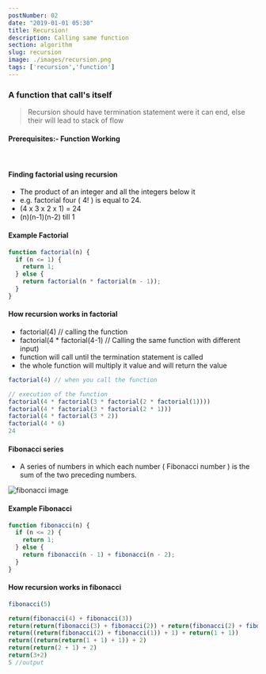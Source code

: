 ```yaml
---
postNumber: 02
date: "2019-01-01 05:30"
title: Recursion!
description: Calling same function
section: algorithm
slug: recursion
image: ./images/recursion.png
tags: ['recursion','function']
---
```



### A function that call's itself

> Recursion should have termination statement were it can end, else their will lead to stack of flow

#### Prerequisites:- <Link to="/javascript/function-working">Function Working</Link>

<br/>

#### Finding factorial using recursion

- The product of an integer and all the integers below it
- e.g. factorial four ( 4! ) is equal to 24.
- (4 x 3 x 2 x 1) = 24
- (n)(n-1)(n-2) till 1

#### Example Factorial

```js
function factorial(n) {
  if (n <= 1) {
    return 1;
  } else {
    return factorial(n * factorial(n - 1));
  }
}
```

#### How recursion works in factorial

- factorial(4) // calling the function
- factorial(4 * factorial(4-1) // Calling the same function with different input)
- function will call until the termination statement is called
- the whole function will multiply it value and will return the value

```js
factorial(4) // when you call the function

// execution of the function
factorial(4 * factorial(3 * factorial(2 * factorial(1))))
factorial(4 * factorial(3 * factorial(2 * 1)))
factorial(4 * factorial(3 * 2))
factorial(4 * 6)
24
```

#### Fibonacci series

- A series of numbers in which each number ( Fibonacci number ) is the sum of the two preceding numbers.

![fibonacci image](./images/fibonacci.png)

#### Example Fibonacci

```js
function fibonacci(n) {
  if (n <= 2) {
    return 1;
  } else {
    return fibonacci(n - 1) + fibonacci(n - 2);
  }
}
```

#### How recursion works in fibonacci

```js
fibonacci(5)

return(fibonacci(4) + fibonacci(3))
return(return(fibonacci(3) + fibonacci(2)) + return(fibonacci(2) + fibonacci(1)))
return((return(fibonacci(2) + fibonacci(1)) + 1) + return(1 + 1))
return((return(return(1 + 1) + 1)) + 2)
return(return(2 + 1) + 2)
return(3+2)
5 //output
```
